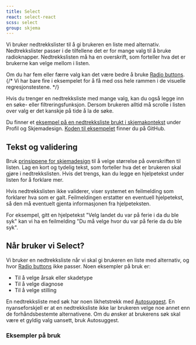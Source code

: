 ```yaml
---
title: Select
react: select-react
scss: select
group: skjema
---
```



<Ingress>
    Vi bruker nedtrekkslister til å gi brukeren en liste med alternativ. Nedtrekkslister passer i de tilfellene det er
    for mange valg til å bruke radioknapper. Nedtrekkslisten må ha en overskrift, som forteller hva det er brukerne kan
    velge mellom i listen.
</Ingress>

<ComponentExample title="Select" component={SelectExample} knobs={selectExampleKnobs} codeExample={selectCode} />

Om du har fem eller færre valg kan det være bedre å bruke [Radio buttons](/komponenter/radiobutton). {/* Vi har bare fire i eksempelet for å få med oss hele rammen i de visuelle regresjonstestene. */}

Hvis du trenger en nedtrekksliste med mange valg, kan du også legge inn en søke- eller filtreringsfunksjon. Dersom brukeren alltid må scrolle i listen over valg er det kanskje på tide å la de søke.

Du finner et [eksempel på en nedtrekksliste brukt i skjemakontekst](/eksempler/skjemavalidering/) under Profil og Skjemadesign. [Koden til eksempelet](https://github.com/fremtind/jokul/blob/main/portal/src/pages/eksempler/skjemavalidering.tsx) finner du på GitHub.

## Tekst og validering

Bruk [prinsippene for skjemadesign](/profil/skjemadesign) til å velge størrelse på overskriften til listen. Lag en kort og tydelig tekst, som forteller hva det er brukeren skal gjøre i nedtrekkslisten. Hvis det trengs, kan du legge en hjelpetekst under listen for å forklare mer.

Hvis nedtrekkslisten ikke validerer, viser systemet en feilmelding som forklarer hva som er galt. Feilmeldingen erstatter en eventuell hjelpetekst, så den må eventuelt gjenta informasjonen fra hjelpeteksten.

For eksempel, gitt en hjelpetekst "Velg landet du var på ferie i da du ble syk" kan vi ha en feilmelding "Du må velge hvor du var på ferie da du ble syk".

## Når bruker vi Select?

Vi bruker en nedtrekksliste når vi skal gi brukeren en liste med alternativ, og hvor [Radio buttons](/komponenter/radiobutton) ikke passer. Noen eksempler på bruk er:

-   Til å velge årsak eller skadetype
-   Til å velge diagnose
-   Til å velge stilling

En nedtrekksliste med søk har noen likhetstrekk med [Autosuggest](/komponenter/autosuggest). En nyanseforskjell er at en nedtrekksliste ikke lar brukeren velge noe annet enn de forhåndsbestemte alternativene. Om du ønsker at brukerens søk skal være et gyldig valg uansett, bruk Autosuggest.

### Eksempler på bruk

<PortalImage src="/assets/documentation/select/select-dekningsvelger.png" caption="To Select i et skjema." />
